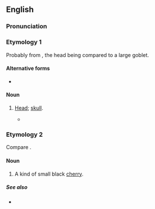 ==English==

===Pronunciation===
{{rfp|en}}

===Etymology 1===
Probably from {{m|en|mazer}}, the head being compared to a large goblet.

====Alternative forms====
* {{l|en|mazzard}}

====Noun====
{{en-noun}}

# {{lb|en|archaic|_|slang}} [[head|Head]]; [[skull]].
#* {{RQ:Shakespeare Hamlet|5|1|page=277|passage=Why ee'n ſo: and now my Lady Wormes, / Chapleſſe, and knockt about the '''Mazard''' with a Sextons Spade;}}

===Etymology 2===
Compare {{cog|fr|merise||wild cherry}}.

====Noun====
{{en-noun}}

# A kind of small black [[cherry]].

=====See also=====
* {{l|en|mazzard}}